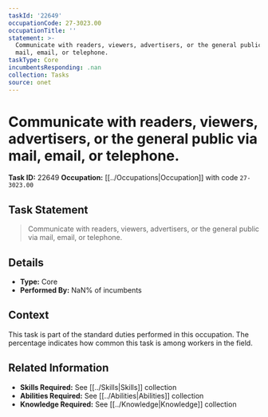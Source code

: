 ```yaml
---
taskId: '22649'
occupationCode: 27-3023.00
occupationTitle: ''
statement: >-
  Communicate with readers, viewers, advertisers, or the general public via
  mail, email, or telephone.
taskType: Core
incumbentsResponding: .nan
collection: Tasks
source: onet
---
```

# Communicate with readers, viewers, advertisers, or the general public via mail, email, or telephone.

**Task ID:** 22649
**Occupation:** [[../Occupations|Occupation]] with code `27-3023.00`

## Task Statement

> Communicate with readers, viewers, advertisers, or the general public via mail, email, or telephone.

## Details

- **Type:** Core
- **Performed By:** NaN% of incumbents

## Context

This task is part of the standard duties performed in this occupation. The percentage indicates how common this task is among workers in the field.

## Related Information

- **Skills Required:** See [[../Skills|Skills]] collection
- **Abilities Required:** See [[../Abilities|Abilities]] collection
- **Knowledge Required:** See [[../Knowledge|Knowledge]] collection
